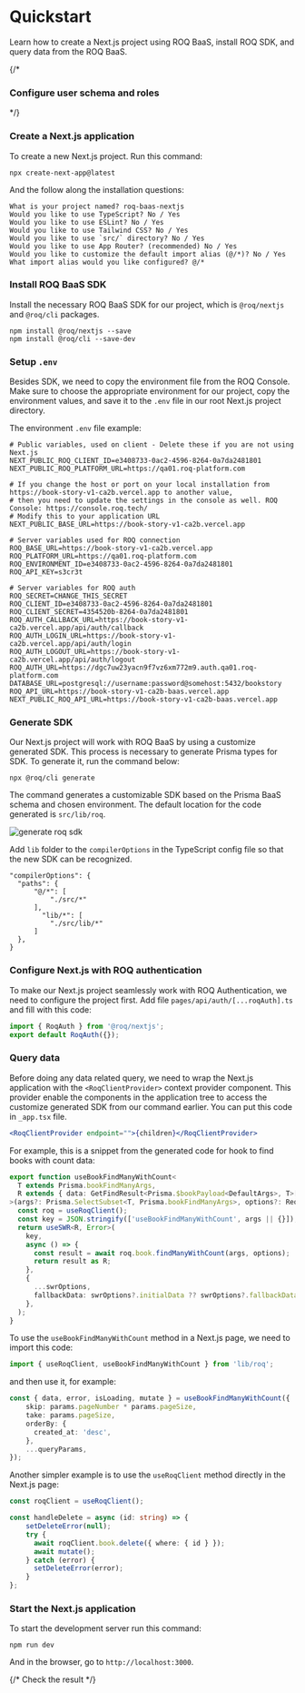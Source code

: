 
# Quickstart

Learn how to create a Next.js project using ROQ BaaS, install ROQ SDK, and query data from the ROQ BaaS.

{/*
### Configure user schema and roles

*/}
<Steps>
### Create a Next.js application

To create a new Next.js project. Run this command:

```shell
npx create-next-app@latest
```

And the follow along the installation questions:

```shell
What is your project named? roq-baas-nextjs
Would you like to use TypeScript? No / Yes
Would you like to use ESLint? No / Yes
Would you like to use Tailwind CSS? No / Yes
Would you like to use `src/` directory? No / Yes
Would you like to use App Router? (recommended) No / Yes
Would you like to customize the default import alias (@/*)? No / Yes
What import alias would you like configured? @/*
```

### Install ROQ BaaS SDK

Install the necessary ROQ BaaS SDK for our project, which is `@roq/nextjs` and `@roq/cli` packages. 

```shell
npm install @roq/nextjs --save
npm install @roq/cli --save-dev
```

### Setup `.env`

Besides SDK, we need to copy the environment file from the ROQ Console. Make sure to choose the appropriate environment for our project, copy the environment values, and save it to the `.env` file in our root Next.js project directory. 

The environment `.env` file example:

```env
# Public variables, used on client - Delete these if you are not using Next.js
NEXT_PUBLIC_ROQ_CLIENT_ID=e3408733-0ac2-4596-8264-0a7da2481801
NEXT_PUBLIC_ROQ_PLATFORM_URL=https://qa01.roq-platform.com

# If you change the host or port on your local installation from https://book-story-v1-ca2b.vercel.app to another value,
# then you need to update the settings in the console as well. ROQ Console: https://console.roq.tech/
# Modify this to your application URL
NEXT_PUBLIC_BASE_URL=https://book-story-v1-ca2b.vercel.app

# Server variables used for ROQ connection
ROQ_BASE_URL=https://book-story-v1-ca2b.vercel.app
ROQ_PLATFORM_URL=https://qa01.roq-platform.com
ROQ_ENVIRONMENT_ID=e3408733-0ac2-4596-8264-0a7da2481801
ROQ_API_KEY=s3cr3t

# Server variables for ROQ auth
ROQ_SECRET=CHANGE_THIS_SECRET
ROQ_CLIENT_ID=e3408733-0ac2-4596-8264-0a7da2481801
ROQ_CLIENT_SECRET=4354520b-8264-0a7da2481801
ROQ_AUTH_CALLBACK_URL=https://book-story-v1-ca2b.vercel.app/api/auth/callback
ROQ_AUTH_LOGIN_URL=https://book-story-v1-ca2b.vercel.app/api/auth/login
ROQ_AUTH_LOGOUT_URL=https://book-story-v1-ca2b.vercel.app/api/auth/logout
ROQ_AUTH_URL=https://dgc7uw23yacn9f7vz6xm772m9.auth.qa01.roq-platform.com
DATABASE_URL=postgresql://username:password@somehost:5432/bookstory
ROQ_API_URL=https://book-story-v1-ca2b-baas.vercel.app
NEXT_PUBLIC_ROQ_API_URL=https://book-story-v1-ca2b-baas.vercel.app
```

### Generate SDK

Our Next.js project will work with ROQ BaaS by using a customize generated SDK. This process is necessary to generate Prisma types for SDK. To generate it, run the command below:

```shell
npx @roq/cli generate
```
The command generates a customizable SDK based on the Prisma BaaS schema and chosen environment. The default location for the code generated is `src/lib/roq`.

![generate roq sdk](/screenshots/generate-sdk.png)

Add `lib` folder to the `compilerOptions` in the TypeScript config file so that the new SDK can be recognized.

```tsx
"compilerOptions": {
  "paths": {
      "@/*": [
          "./src/*"
      ],
        "lib/*": [
          "./src/lib/*"
      ]
  },
}
```

### Configure Next.js with ROQ authentication

To make our Next.js project seamlessly work with ROQ Authentication, we need to configure the project first. Add file `pages/api/auth/[...roqAuth].ts` and fill with this code:

```ts
import { RoqAuth } from '@roq/nextjs';
export default RoqAuth({});
```

### Query data

Before doing any data related query, we need to wrap the Next.js application with the `<RoqClientProvider>` context provider component. This provider enable the components in the application tree to access the customize generated SDK from our command earlier. You can put this code in `_app.tsx` file.

```jsx
<RoqClientProvider endpoint="">{children}</RoqClientProvider>
```


For example, this is a snippet from the generated code for hook to find books with count data:

```ts filename="src/lib/roq/roq-hooks.ts"
export function useBookFindManyWithCount<
  T extends Prisma.bookFindManyArgs,
  R extends { data: GetFindResult<Prisma.$bookPayload<DefaultArgs>, T>[]; count: number },
>(args?: Prisma.SelectSubset<T, Prisma.bookFindManyArgs>, options?: RequestOptions, swrOptions?: SWRRequestOptions<R>) {
  const roq = useRoqClient();
  const key = JSON.stringify(['useBookFindManyWithCount', args || {}]);
  return useSWR<R, Error>(
    key,
    async () => {
      const result = await roq.book.findManyWithCount(args, options);
      return result as R;
    },
    {
      ...swrOptions,
      fallbackData: swrOptions?.initialData ?? swrOptions?.fallbackData,
    },
  );
}
```

To use the `useBookFindManyWithCount` method in a Next.js page, we need to import this code:

```ts
import { useRoqClient, useBookFindManyWithCount } from 'lib/roq';
```

and then use it, for example:

```ts 
const { data, error, isLoading, mutate } = useBookFindManyWithCount({
	skip: params.pageNumber * params.pageSize,
    take: params.pageSize,
    orderBy: {
      created_at: 'desc',
    },
    ...queryParams,
});
```

Another simpler example is to use the `useRoqClient` method directly in the Next.js page:

```ts
const roqClient = useRoqClient();

const handleDelete = async (id: string) => {
    setDeleteError(null);
    try {
      await roqClient.book.delete({ where: { id } });
      await mutate();
    } catch (error) {
      setDeleteError(error);
    }
};
```




### Start the Next.js application

To start the development server run this command:

```shell
npm run dev
```

And in the browser, go to `http://localhost:3000`. 

{/*
Check the result
*/}
</Steps>
